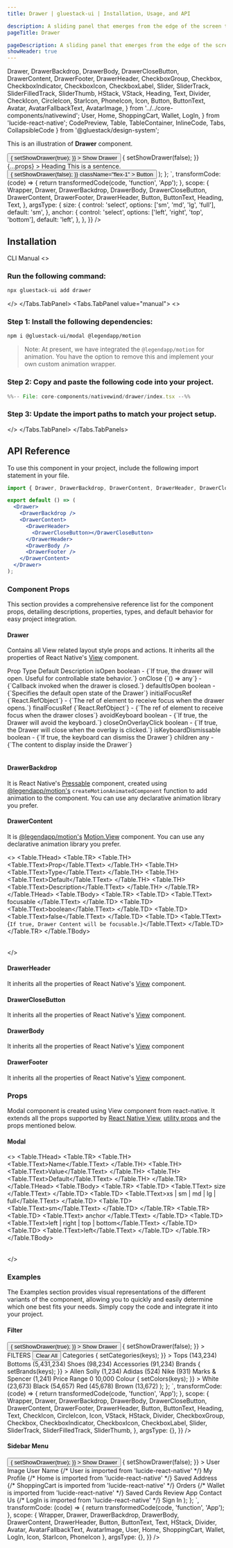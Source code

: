 ```yaml
---
title: Drawer | gluestack-ui | Installation, Usage, and API

description: A sliding panel that emerges from the edge of the screen to reveal additional content or navigation options..
pageTitle: Drawer

pageDescription: A sliding panel that emerges from the edge of the screen to reveal additional content or navigation options..
showHeader: true
---
```



<Meta title="with-nativewind/Components/Overlay/Drawer" />

  Drawer,
  DrawerBackdrop,
  DrawerBody,
  DrawerCloseButton,
  DrawerContent,
  DrawerFooter,
  DrawerHeader,
  CheckboxGroup,
  Checkbox,
  CheckboxIndicator,
  CheckboxIcon,
  CheckboxLabel,
  Slider,
  SliderTrack,
  SliderFilledTrack,
  SliderThumb,
  HStack,
  VStack,
  Heading,
  Text,
  Divider,
  CheckIcon,
  CircleIcon,
  StarIcon,
  PhoneIcon,
  Icon,
  Button,
  ButtonText,
  Avatar,
  AvatarFallbackText,
  AvatarImage,
} from '../../core-components/nativewind';
  User,
  Home,
  ShoppingCart,
  Wallet,
  LogIn,
} from 'lucide-react-native';
  CodePreview,
  Table,
  TableContainer,
  InlineCode,
  Tabs,
  CollapsibleCode
} from '@gluestack/design-system';

This is an illustration of **Drawer** component.

<Wrapper>
  <CodePreview
    showComponentRenderer={true}
    showArgsController={true}
    metaData={{
      code: `
        function App() {
          const [showDrawer, setShowDrawer] = React.useState(false);
          return (
            <>
              <Button
                onPress={() => {
                  setShowDrawer(true);
                }}
              >
                <ButtonText>Show Drawer</ButtonText>
              </Button>
              <Drawer
                isOpen={showDrawer}
                onClose={() => {
                  setShowDrawer(false);
                }}
                {...props}
              >
                <DrawerBackdrop />
                <DrawerContent>
                  <DrawerHeader>
                    <Heading size="3xl">Heading</Heading>
                  </DrawerHeader>
                  <DrawerBody>
                    <Text size="2xl" className="text-typography-800">
                      This is a sentence.
                    </Text>
                  </DrawerBody>
                  <DrawerFooter>
                    <Button
                      onPress={() => {
                        setShowDrawer(false);
                      }}
                      className="flex-1"
                    >
                      <ButtonText>Button</ButtonText>
                    </Button>
                  </DrawerFooter>
                </DrawerContent>
              </Drawer>
            </>
          );
        };
      `,
      transformCode: (code) => {
        return transformedCode(code, 'function', 'App');
      },
      scope: {
        Wrapper,
        Drawer,
        DrawerBackdrop,
        DrawerBody,
        DrawerCloseButton,
        DrawerContent,
        DrawerFooter,
        DrawerHeader, 
        Button,
        ButtonText,
        Heading,
        Text,
      },
      argsType: {
        size: {
          control: 'select',
          options: ['sm', 'md', 'lg', 'full'],
          default: 'sm',
        },
        anchor: {
          control: 'select',
          options: ['left', 'right', 'top', 'bottom'],
          default: 'left',
        },
      },
    }}
  />
</Wrapper>

<br />

## Installation

<Tabs value="cli" type="section">
  <Tabs.TabList>
      <Tabs.Tab value="cli">
        <Tabs.TabTitle>CLI</Tabs.TabTitle>
      </Tabs.Tab>
     <Tabs.Tab value="manual">
        <Tabs.TabTitle>Manual</Tabs.TabTitle>
     </Tabs.Tab>
  </Tabs.TabList>
  <Tabs.TabPanels>
    <Tabs.TabPanel value="cli">
<>

### Run the following command:
  ```bash
  npx gluestack-ui add drawer
  ```
</>
    </Tabs.TabPanel>
    <Tabs.TabPanel value="manual"> 
<>

### Step 1: Install the following dependencies:
```bash
npm i @gluestack-ui/modal @legendapp/motion
```
> Note: At present, we have integrated the `@legendapp/motion` for animation. You have the option to remove this and implement your own custom animation wrapper.

### Step 2: Copy and paste the following code into your project.
<CollapsibleCode>

```jsx 
%%-- File: core-components/nativewind/drawer/index.tsx --%% 
```
</CollapsibleCode>

### Step 3: Update the import paths to match your project setup.
</>
    </Tabs.TabPanel>
  </Tabs.TabPanels>
</Tabs>

## API Reference

To use this component in your project, include the following import statement in your file.

```jsx
import { Drawer, DrawerBackdrop, DrawerContent, DrawerHeader, DrawerCloseButton, DrawerBody, DrawerFooter } from '@/components/ui/drawer';
```

<AnatomyImage mobileUrl='https://i.imgur.com/qb9u9GL.png' webUrl='https://i.imgur.com/bCr9OuN.png' classNameStyle='aspect-[420/958] md:aspect-[1293/715]' />

```jsx
export default () => (
  <Drawer>
    <DrawerBackdrop />
    <DrawerContent>
      <DrawerHeader>
        <DrawerCloseButton></DrawerCloseButton>
      </DrawerHeader>
      <DrawerBody />
      <DrawerFooter />
    </DrawerContent>
  </Drawer>
);
```

### Component Props

This section provides a comprehensive reference list for the component props, detailing descriptions, properties, types, and default behavior for easy project integration.

#### Drawer

Contains all View related layout style props and actions. It inherits all the properties of React Native's [View](https://reactnative.dev/docs/view#props) component.

<Wrapper>
  <TableContainer>
    <Table>
      <Table.THead>
        <Table.TR>
          <Table.TH>
            <Table.TText>Prop</Table.TText>
          </Table.TH>
          <Table.TH>
            <Table.TText>Type</Table.TText>
          </Table.TH>
          <Table.TH>
            <Table.TText>Default</Table.TText>
          </Table.TH>
          <Table.TH>
            <Table.TText>Description</Table.TText>
          </Table.TH>
        </Table.TR>
      </Table.THead>
      <Table.TBody>
        <Table.TR>
          <Table.TD>
            <Table.TText>
              <InlineCode>isOpen</InlineCode>
            </Table.TText>
          </Table.TD>
          <Table.TD>
            <Table.TText>boolean</Table.TText>
          </Table.TD>
          <Table.TD>
            <Table.TText>-</Table.TText>
          </Table.TD>
          <Table.TD>
            <Table.TText>{`If true, the drawer will open. Useful for controllable state behavior.`}</Table.TText>
          </Table.TD>
        </Table.TR>
        <Table.TR>
          <Table.TD>
            <Table.TText>
              <InlineCode>onClose</InlineCode>
            </Table.TText>
          </Table.TD>
          <Table.TD>
            <Table.TText>{`() => any`}</Table.TText>
          </Table.TD>
          <Table.TD>
            <Table.TText>-</Table.TText>
          </Table.TD>
          <Table.TD>
            <Table.TText>{`Callback invoked when the drawer is closed.`}</Table.TText>
          </Table.TD>
        </Table.TR>
        <Table.TR>
          <Table.TD>
            <Table.TText>
              <InlineCode>defaultIsOpen</InlineCode>
            </Table.TText>
          </Table.TD>
          <Table.TD>
            <Table.TText>boolean</Table.TText>
          </Table.TD>
          <Table.TD>
            <Table.TText>-</Table.TText>
          </Table.TD>
          <Table.TD>
            <Table.TText>{`Specifies the default open state of the Drawer`}</Table.TText>
          </Table.TD>
        </Table.TR>
        <Table.TR>
          <Table.TD>
            <Table.TText>
              <InlineCode>initialFocusRef</InlineCode>
            </Table.TText>
          </Table.TD>
          <Table.TD>
            <Table.TText>{`React.RefObject<any>`}</Table.TText>
          </Table.TD>
          <Table.TD>
            <Table.TText>-</Table.TText>
          </Table.TD>
          <Table.TD>
            <Table.TText>{`The ref of element to receive focus when the drawer opens.`}</Table.TText>
          </Table.TD>
        </Table.TR>
        <Table.TR>
          <Table.TD>
            <Table.TText>
              <InlineCode>finalFocusRef</InlineCode>
            </Table.TText>
          </Table.TD>
          <Table.TD>
            <Table.TText>{`React.RefObject<any>`}</Table.TText>
          </Table.TD>
          <Table.TD>
            <Table.TText>-</Table.TText>
          </Table.TD>
          <Table.TD>
            <Table.TText>{`The ref of element to receive focus when the drawer closes`}</Table.TText>
          </Table.TD>
        </Table.TR>
        <Table.TR>
          <Table.TD>
            <Table.TText>
              <InlineCode>avoidKeyboard</InlineCode>
            </Table.TText>
          </Table.TD>
          <Table.TD>
            <Table.TText>boolean</Table.TText>
          </Table.TD>
          <Table.TD>
            <Table.TText>-</Table.TText>
          </Table.TD>
          <Table.TD>
            <Table.TText>{`If true, the Drawer will avoid the keyboard.`}</Table.TText>
          </Table.TD>
        </Table.TR>
        <Table.TR>
          <Table.TD>
            <Table.TText>
              <InlineCode>closeOnOverlayClick</InlineCode>
            </Table.TText>
          </Table.TD>
          <Table.TD>
            <Table.TText>boolean</Table.TText>
          </Table.TD>
          <Table.TD>
            <Table.TText>-</Table.TText>
          </Table.TD>
          <Table.TD>
            <Table.TText>{`If true, the Drawer will close when the overlay is clicked.`}</Table.TText>
          </Table.TD>
        </Table.TR>
        <Table.TR>
          <Table.TD>
            <Table.TText>
              <InlineCode>isKeyboardDismissable</InlineCode>
            </Table.TText>
          </Table.TD>
          <Table.TD>
            <Table.TText>boolean</Table.TText>
          </Table.TD>
          <Table.TD>
            <Table.TText>-</Table.TText>
          </Table.TD>
          <Table.TD>
            <Table.TText>{`If true, the keyboard can dismiss the Drawer`}</Table.TText>
          </Table.TD>
        </Table.TR>
        <Table.TR>
          <Table.TD>
            <Table.TText>
              <InlineCode>children</InlineCode>
            </Table.TText>
          </Table.TD>
          <Table.TD>
            <Table.TText>any</Table.TText>
          </Table.TD>
          <Table.TD>
            <Table.TText>-</Table.TText>
          </Table.TD>
          <Table.TD>
            <Table.TText>{`The content to display inside the Drawer`}</Table.TText>
          </Table.TD>
        </Table.TR>
      </Table.TBody>
    </Table>
  </TableContainer>
</Wrapper>

#### DrawerBackdrop

It is React Native's [Pressable](https://reactnative.dev/docs/pressable#props) component, created using [@legendapp/motion's](https://legendapp.com/open-source/motion/) `createMotionAnimatedComponent` function to add animation to the component. You can use any declarative animation library you prefer.

#### DrawerContent

It is [@legendapp/motion's](https://legendapp.com/open-source/motion/) [Motion.View](https://legendapp.com/open-source/motion/overview/) component. You can use any declarative animation library you prefer.

<>
  <TableContainer>
    <Table>
      <Table.THead>
        <Table.TR>
          <Table.TH>
            <Table.TText>Prop</Table.TText>
          </Table.TH>
          <Table.TH>
            <Table.TText>Type</Table.TText>
          </Table.TH>
          <Table.TH>
            <Table.TText>Default</Table.TText>
          </Table.TH>
          <Table.TH>
            <Table.TText>Description</Table.TText>
          </Table.TH>
        </Table.TR>
      </Table.THead>
      <Table.TBody>
        <Table.TR>
          <Table.TD>
            <Table.TText>
              <InlineCode>focusable</InlineCode>
            </Table.TText>
          </Table.TD>
          <Table.TD>
            <Table.TText>boolean</Table.TText>
          </Table.TD>
          <Table.TD>
            <Table.TText>false</Table.TText>
          </Table.TD>
          <Table.TD>
            <Table.TText>{`If true, Drawer Content will be focusable.`}</Table.TText>
          </Table.TD>
        </Table.TR>
      </Table.TBody>
    </Table>
  </TableContainer>
</>

#### DrawerHeader

It inherits all the properties of React Native's [View](https://reactnative.dev/docs/view) component.

#### DrawerCloseButton

It inherits all the properties of React Native's [View](https://reactnative.dev/docs/view) component.

#### DrawerBody

It inherits all the properties of React Native's [View](https://reactnative.dev/docs/view) component

#### DrawerFooter

It inherits all the properties of React Native's [View](https://reactnative.dev/docs/view) component.

### Props

Modal component is created using View component from react-native. It extends all the props supported by [React Native View](https://reactnative.dev/docs/view#props), [utility props](/ui/docs/styling/utility-and-sx-props) and the props mentioned below.

#### Modal

<>
  <TableContainer>
    <Table>
      <Table.THead>
        <Table.TR>
          <Table.TH>
            <Table.TText>Name</Table.TText>
          </Table.TH>
          <Table.TH>
            <Table.TText>Value</Table.TText>
          </Table.TH>
          <Table.TH>
            <Table.TText>Default</Table.TText>
          </Table.TH>
        </Table.TR>
      </Table.THead>
      <Table.TBody>
        <Table.TR>
          <Table.TD>
            <Table.TText>
              <InlineCode>size</InlineCode>
            </Table.TText>
          </Table.TD>
          <Table.TD>
            <Table.TText>xs | sm | md | lg | full</Table.TText>
          </Table.TD>
          <Table.TD>
            <Table.TText>sm</Table.TText>
          </Table.TD>
        </Table.TR>
        <Table.TR>
          <Table.TD>
            <Table.TText>
              <InlineCode>anchor</InlineCode>
            </Table.TText>
          </Table.TD>
          <Table.TD>
            <Table.TText>left | right | top | bottom</Table.TText>
          </Table.TD>
          <Table.TD>
            <Table.TText>left</Table.TText>
          </Table.TD>
        </Table.TR>
      </Table.TBody>
    </Table>
  </TableContainer>
</>

### Examples

The Examples section provides visual representations of the different variants of the component, allowing you to quickly and easily determine which one best fits your needs. Simply copy the code and integrate it into your project.

#### Filter

<Wrapper>
  <CodePreview
    showComponentRenderer={true}
    showArgsController={false}
    metaData={{
      code: `
        function App() {
          const [showDrawer, setShowDrawer] = React.useState(false);
          const [categories, setCategories] = React.useState();
          const [brands, setBrands] = React.useState();
          const [colors, setColors] = React.useState();
          return (
            <>
              <Button
                onPress={() => {
                  setShowDrawer(true);
                }}
              >
                <ButtonText>Show Drawer</ButtonText>
              </Button>
              <Drawer
                isOpen={showDrawer}
                onClose={() => {
                  setShowDrawer(false);
                }}
              >
                <DrawerBackdrop />
                <DrawerContent className="px-4 py-2 w-[270px]">
                  <DrawerHeader>
                    <Heading size="md">FILTERS</Heading>
                    <Button variant="link" size="xs">
                      <ButtonText>Clear All</ButtonText>
                    </Button>
                  </DrawerHeader>
                  <DrawerBody className="gap-4 mt-0 mb-0">
                    <VStack className="pl-2 py-3">
                      <Text className="font-semibold" size="sm">
                        Categories
                      </Text>
                      <Divider className="my-1" />
                      <CheckboxGroup
                        value={categories}
                        onChange={(keys) => {
                          setCategories(keys);
                        }}
                      >
                      <VStack className="gap-3 mt-3 ml-1">
                        <HStack className="items-center gap-1">
                          <Checkbox value="tops" size="sm">
                            <CheckboxIndicator>
                              <CheckboxIcon as={CheckIcon} />
                            </CheckboxIndicator>
                            <CheckboxLabel>Tops</CheckboxLabel>
                          </Checkbox>
                          <Text className="text-typography-500" size="xs">
                            (143,234)
                          </Text>
                        </HStack>
                        <HStack className="items-center gap-1">
                          <Checkbox value="bottoms" size="sm">
                            <CheckboxIndicator>
                              <CheckboxIcon as={CheckIcon} />
                            </CheckboxIndicator>
                            <CheckboxLabel>Bottoms</CheckboxLabel>
                          </Checkbox>
                          <Text className="text-typography-500" size="xs">
                            (5,431,234)
                          </Text>
                        </HStack>
                        <HStack className="items-center gap-1">
                          <Checkbox value="shoes" size="sm">
                            <CheckboxIndicator>
                              <CheckboxIcon as={CheckIcon} />
                            </CheckboxIndicator>
                            <CheckboxLabel>Shoes</CheckboxLabel>
                          </Checkbox>
                          <Text className="text-typography-500" size="xs">
                            (98,234)
                          </Text>
                        </HStack>
                        <HStack className="items-center gap-1">
                          <Checkbox value="accessories" size="sm">
                            <CheckboxIndicator>
                              <CheckboxIcon as={CheckIcon} />
                            </CheckboxIndicator>
                            <CheckboxLabel>Accessories</CheckboxLabel>
                          </Checkbox>
                          <Text className="text-typography-500" size="xs">
                            (91,234)
                          </Text>
                        </HStack>
                      </VStack>
                      </CheckboxGroup>
                    </VStack>
                    <VStack className="pl-2 py-3">
                      <Text className="font-semibold">Brands</Text>
                      <Divider className="my-1" />
                      <CheckboxGroup
                        value={brands}
                        onChange={(keys) => {
                          setBrands(keys);
                        }}
                      >
                      <VStack className="gap-3 mt-3 ml-1">
                        <HStack className="items-center gap-1">
                          <Checkbox value="tops" size="sm">
                            <CheckboxIndicator>
                              <CheckboxIcon as={CheckIcon} />
                            </CheckboxIndicator>
                            <CheckboxLabel>Allen Solly</CheckboxLabel>
                          </Checkbox>
                          <Text className="text-typography-500" size="xs">
                            (1,234)
                          </Text>
                        </HStack>
                        <HStack className="items-center gap-1">
                          <Checkbox value="bottoms" size="sm">
                            <CheckboxIndicator>
                              <CheckboxIcon as={CheckIcon} />
                            </CheckboxIndicator>
                            <CheckboxLabel>Adidas</CheckboxLabel>
                          </Checkbox>
                          <Text className="text-typography-500" size="xs">
                            (524)
                          </Text>
                        </HStack>
                        <HStack className="items-center gap-1">
                          <Checkbox value="shoes" size="sm">
                            <CheckboxIndicator>
                              <CheckboxIcon as={CheckIcon} />
                            </CheckboxIndicator>
                            <CheckboxLabel>Nike</CheckboxLabel>
                          </Checkbox>
                          <Text className="text-typography-500" size="xs">
                            (931)
                          </Text>
                        </HStack>
                        <HStack className="items-center gap-1">
                          <Checkbox value="accessories" size="sm">
                            <CheckboxIndicator>
                              <CheckboxIcon as={CheckIcon} />
                            </CheckboxIndicator>
                            <CheckboxLabel>Marks & Spencer</CheckboxLabel>
                          </Checkbox>
                          <Text className="text-typography-500" size="xs">
                            (1,241)
                          </Text>
                        </HStack>
                      </VStack>
                      </CheckboxGroup>
                    </VStack>
                    <VStack className="pl-2 py-3">
                      <Text className="font-semibold">Price Range</Text>
                      <Divider className="my-1" />
                      <VStack className="pt-6 pr-4 ml-1">
                        <Slider
                          defaultValue={2000}
                          size="sm"
                          orientation="horizontal"
                          minValue={0}
                          maxValue={10000}
                        >
                          <SliderTrack>
                            <SliderFilledTrack />
                          </SliderTrack>
                          <SliderThumb />
                        </Slider>
                      </VStack>
                      <HStack className="justify-between pt-2">
                        <Text size="sm">0</Text>
                        <Text size="sm">10,000</Text>
                      </HStack>
                    </VStack>
                    <VStack className="pl-2 py-3">
                      <Text className="font-semibold">Colour</Text>
                      <Divider className="my-1" />
                      <CheckboxGroup
                        //@ts-ignore
                        value={colors}
                        onChange={(keys) => {
                          setColors(keys);
                        }}
                      >
                      <VStack className="gap-3 mt-3 ml-1">
                        <HStack className="items-center gap-1">
                          <Checkbox value="tops" size="sm">
                            <CheckboxIndicator>
                              <CheckboxIcon as={CheckIcon} />
                            </CheckboxIndicator>
                            <CheckboxLabel className="flex flex-row items-center">
                              <Icon
                                as={CircleIcon}
                                className="fill-gray-200 text-gray-200 mr-1"
                              />
                              White
                            </CheckboxLabel>
                          </Checkbox>
                          <Text className="text-typography-500" size="xs">
                            (23,673)
                          </Text>
                        </HStack>
                        <HStack className="items-center gap-1">
                          <Checkbox value="bottoms" size="sm">
                            <CheckboxIndicator>
                              <CheckboxIcon as={CheckIcon} />
                            </CheckboxIndicator>
                            <CheckboxLabel className="flex flex-row items-center">
                              <Icon
                                as={CircleIcon}
                                className="fill-black text-black mr-1"
                              />
                              Black
                            </CheckboxLabel>
                          </Checkbox>
                          <Text className="text-typography-500" size="xs">
                            (54,657)
                          </Text>
                        </HStack>
                        <HStack className="items-center gap-1">
                          <Checkbox value="shoes" size="sm">
                            <CheckboxIndicator>
                              <CheckboxIcon as={CheckIcon} />
                            </CheckboxIndicator>
                            <CheckboxLabel className="flex flex-row items-center">
                              <Icon
                                as={CircleIcon}
                                className="fill-red-500 text-red-500 mr-1"
                              />
                              Red
                            </CheckboxLabel>
                          </Checkbox>
                          <Text className="text-typography-500" size="xs">
                            (45,678)
                          </Text>
                        </HStack>
                        <HStack className="items-center gap-1">
                          <Checkbox value="accessories" size="sm">
                            <CheckboxIndicator>
                              <CheckboxIcon as={CheckIcon} />
                            </CheckboxIndicator>
                            <CheckboxLabel className="flex flex-row items-center">
                              <Icon
                                as={CircleIcon}
                                className="fill-amber-900 text-amber-900 mr-1"
                              />
                              Brown
                            </CheckboxLabel>
                          </Checkbox>
                          <Text className="text-typography-500" size="xs">
                            (13,672)
                          </Text>
                        </HStack>
                      </VStack>
                      </CheckboxGroup>
                    </VStack>
                  </DrawerBody>
                </DrawerContent>
              </Drawer>
            </>
          );
        };
      `,
      transformCode: (code) => {
        return transformedCode(code, 'function', 'App');
      },
      scope: {
        Wrapper,
        Drawer,
        DrawerBackdrop,
        DrawerBody,
        DrawerCloseButton,
        DrawerContent,
        DrawerFooter,
        DrawerHeader, 
        Button,
        ButtonText,
        Heading,
        Text,
        CheckIcon,
        CircleIcon,
        Icon,
        VStack,
        HStack,
        Divider,
        CheckboxGroup,
        Checkbox,
        CheckboxIndicator,
        CheckboxIcon,
        CheckboxLabel,
        Slider,
        SliderTrack,
        SliderFilledTrack,
        SliderThumb,
      },
      argsType: {},
    }}
  />
</Wrapper>

#### Sidebar Menu

<Wrapper>
  <CodePreview
    showComponentRenderer={true}
    showArgsController={false}
    metaData={{
      code: `
        function App() {
          const [showDrawer, setShowDrawer] = React.useState(false);
          return (
            <>
            <Button
              onPress={() => {
                setShowDrawer(true);
              }}
            >
              <ButtonText>Show Drawer</ButtonText>
            </Button>
            <Drawer
                isOpen={showDrawer}
                onClose={() => {
                  setShowDrawer(false);
                }}
              >
                <DrawerBackdrop />
                <DrawerContent className="w-[270px]">
                  <DrawerHeader className="justify-center flex-col gap-2">
                    <Avatar size="2xl">
                      <AvatarFallbackText>User Image</AvatarFallbackText>
                      <AvatarImage
                        source={{
                          uri: 'https://images.unsplash.com/photo-1494790108377-be9c29b29330?ixlib=rb-1.2.1&ixid=MnwxMjA3fDB8MHxwaG90by1wYWdlfHx8fGVufDB8fHx8&auto=format&fit=crop&w=687&q=80',
                        }}
                      />
                    </Avatar>
                    <Text size="lg">User Name</Text>
                    <Divider />
                  </DrawerHeader>
                  <DrawerBody className="px-2 pt-4" contentContainerClassName="gap-6">
                    <HStack className="gap-4">
                      {/* User is imported from 'lucide-react-native' */}
                      <Icon as={User} size="xl" className="text-typography-600" />
                      <Text>My Profile</Text>
                    </HStack>
                    <HStack className="gap-4">
                      {/* Home is imported from 'lucide-react-native' */}
                      <Icon as={Home} size="xl" className="text-typography-600" />
                      <Text>Saved Address</Text>
                    </HStack>
                    <HStack className="gap-4">
                      {/* ShoppingCart is imported from 'lucide-react-native' */}
                      <Icon
                        as={ShoppingCart}
                        size="xl"
                        className="text-typography-600"
                      />
                      <Text>Orders</Text>
                    </HStack>
                    <HStack className="gap-4">
                      {/* Wallet is imported from 'lucide-react-native' */}
                      <Icon as={Wallet} size="xl" className="text-typography-600" />
                      <Text>Saved Cards</Text>
                    </HStack>
                    <HStack className="gap-4">
                      <Icon as={StarIcon} size="xl" className="text-typography-600" />
                      <Text>Review App</Text>
                    </HStack>
                    <HStack className="gap-4">
                      <Icon as={PhoneIcon} size="xl" className="text-typography-600" />
                      <Text>Contact Us</Text>
                    </HStack>
                    <HStack className="gap-4">
                      {/* LogIn is imported from 'lucide-react-native' */}
                      <Icon as={LogIn} size="xl" className="text-typography-600" />
                      <Text>Sign In</Text>
                    </HStack>
                  </DrawerBody>
                </DrawerContent>
              </Drawer>
            </>
            );
          };
        `,
      transformCode: (code) => {
        return transformedCode(code, 'function', 'App');
      },
      scope: {
        Wrapper,
        Drawer,
        DrawerBackdrop,
        DrawerBody,
        DrawerContent,
        DrawerHeader, 
        Button,
        ButtonText,
        Text,
        HStack,
        Divider,
        Avatar,
        AvatarFallbackText,
        AvatarImage,
        User,
        Home,
        ShoppingCart,
        Wallet,
        LogIn,
        Icon,
        StarIcon,
        PhoneIcon
      },
      argsType: {},
    }}
  />
</Wrapper>
